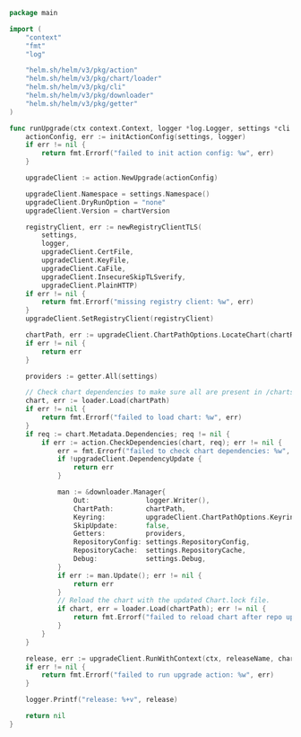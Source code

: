 ```go
package main

import (
	"context"
	"fmt"
	"log"

	"helm.sh/helm/v3/pkg/action"
	"helm.sh/helm/v3/pkg/chart/loader"
	"helm.sh/helm/v3/pkg/cli"
	"helm.sh/helm/v3/pkg/downloader"
	"helm.sh/helm/v3/pkg/getter"
)

func runUpgrade(ctx context.Context, logger *log.Logger, settings *cli.EnvSettings, releaseName string, chartRef string, chartVersion string, releaseValues map[string]interface{}) error {
	actionConfig, err := initActionConfig(settings, logger)
	if err != nil {
		return fmt.Errorf("failed to init action config: %w", err)
	}

	upgradeClient := action.NewUpgrade(actionConfig)

	upgradeClient.Namespace = settings.Namespace()
	upgradeClient.DryRunOption = "none"
	upgradeClient.Version = chartVersion

	registryClient, err := newRegistryClientTLS(
		settings,
		logger,
		upgradeClient.CertFile,
		upgradeClient.KeyFile,
		upgradeClient.CaFile,
		upgradeClient.InsecureSkipTLSverify,
		upgradeClient.PlainHTTP)
	if err != nil {
		return fmt.Errorf("missing registry client: %w", err)
	}
	upgradeClient.SetRegistryClient(registryClient)

	chartPath, err := upgradeClient.ChartPathOptions.LocateChart(chartRef, settings)
	if err != nil {
		return err
	}

	providers := getter.All(settings)

	// Check chart dependencies to make sure all are present in /charts
	chart, err := loader.Load(chartPath)
	if err != nil {
		return fmt.Errorf("failed to load chart: %w", err)
	}
	if req := chart.Metadata.Dependencies; req != nil {
		if err := action.CheckDependencies(chart, req); err != nil {
			err = fmt.Errorf("failed to check chart dependencies: %w", err)
			if !upgradeClient.DependencyUpdate {
				return err
			}

			man := &downloader.Manager{
				Out:              logger.Writer(),
				ChartPath:        chartPath,
				Keyring:          upgradeClient.ChartPathOptions.Keyring,
				SkipUpdate:       false,
				Getters:          providers,
				RepositoryConfig: settings.RepositoryConfig,
				RepositoryCache:  settings.RepositoryCache,
				Debug:            settings.Debug,
			}
			if err := man.Update(); err != nil {
				return err
			}
			// Reload the chart with the updated Chart.lock file.
			if chart, err = loader.Load(chartPath); err != nil {
				return fmt.Errorf("failed to reload chart after repo update: %w", err)
			}
		}
	}

	release, err := upgradeClient.RunWithContext(ctx, releaseName, chart, releaseValues)
	if err != nil {
		return fmt.Errorf("failed to run upgrade action: %w", err)
	}

	logger.Printf("release: %+v", release)

	return nil
}

```
